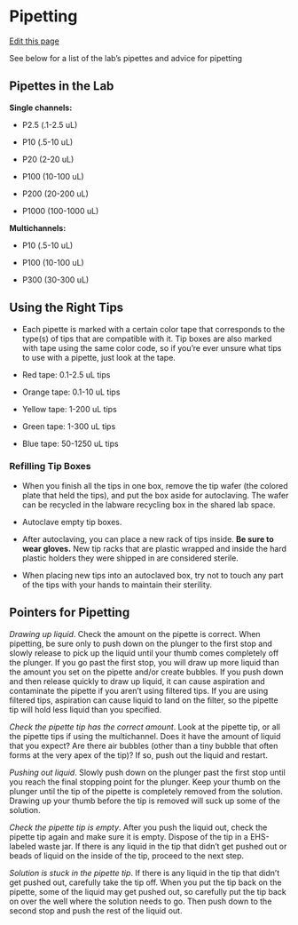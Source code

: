 # Pipetting

[Edit this page](https://github.com/DrK-Lo/lotterhoslabprotocols/edit/main/molecprot_pipettesandpipettingtips.qmd)

See below for a list of the lab's pipettes and advice for pipetting

## Pipettes in the Lab

**Single channels:**

- P2.5 (.1-2.5 uL)

- P10 (.5-10 uL)

- P20 (2-20 uL)

- P100 (10-100 uL)

- P200 (20-200 uL)

- P1000 (100-1000 uL)

**Multichannels:**

- P10 (.5-10 uL)

- P100 (10-100 uL)

- P300 (30-300 uL)

## Using the Right Tips

- Each pipette is marked with a certain color tape that corresponds to the type(s) of tips that are compatible with it. Tip boxes are also marked with tape using the same color code, so if you're ever unsure what tips to use with a pipette, just look at the tape.

- Red tape: 0.1-2.5 uL tips

- Orange tape: 0.1-10 uL tips

- Yellow tape: 1-200 uL tips

- Green tape: 1-300 uL tips

- Blue tape: 50-1250 uL tips

### Refilling Tip Boxes

- When you finish all the tips in one box, remove the tip wafer (the colored plate that held the tips), and put the box aside for autoclaving. The wafer can be recycled in the labware recycling box in the shared lab space.

- Autoclave empty tip boxes.

- After autoclaving, you can place a new rack of tips inside.  **Be sure to wear gloves.** New tip racks that are plastic wrapped and inside the hard plastic holders they were shipped in are considered sterile.

- When placing new tips into an autoclaved box, try not to touch any part of the tips with your hands to maintain their sterility.

## Pointers for Pipetting

_Drawing up liquid_. Check the amount on the pipette is correct. When pipetting, be sure only to push down on the plunger to the first stop and slowly release to pick up the liquid until your thumb comes completely off the plunger. If you go past the first stop, you will draw up more liquid than the amount you set on the pipette and/or create bubbles. If you push down and then release quickly to draw up liquid, it can cause aspiration and contaminate the pipette if you aren't using filtered tips. If you are using filtered tips, aspiration can cause liquid to land on the filter, so the pipette tip will hold less liquid than you specified. 

_Check the pipette tip has the correct amount_. Look at the pipette tip, or all the pipette tips if using the multichannel. Does it have the amount of liquid that you expect? Are there air bubbles (other than a tiny bubble that often forms at the very apex of the tip)? If so, push out the liquid and restart.

_Pushing out liquid_. Slowly push down on the plunger past the first stop until you reach the final stopping point for the plunger. Keep your thumb on the plunger until the tip of the pipette is completely removed from the solution. Drawing up your thumb before the tip is removed will suck up some of the solution. 

_Check the pipette tip is empty_. After you push the liquid out, check the pipette tip again and make sure it is empty. Dispose of the tip in a EHS-labeled waste jar. If there is any liquid in the tip that didn't get pushed out or beads of liquid on the inside of the tip, proceed to the next step.

_Solution is stuck in the pipette tip_. If there is any liquid in the tip that didn't get pushed out, carefully take the tip off. When you put the tip back on the pipette, some of the liquid may get pushed out, so carefully put the tip back on over the well where the solution needs to go. Then push down to the second stop and push the rest of the liquid out.

